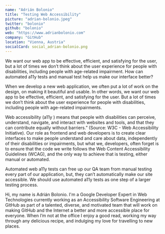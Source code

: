 ```yaml
---
name: "Adrián Bolonio"
title: "Testing Web Accessibility"
picture: "adrian-bolonio.jpeg"
twitter: "bolonio"
github: "bolonio"
web: "https://www.adrianbolonio.com"
company: "GitHub"
location: "Vienna, Austria"
socialCard: social_adrian-bolonio.png
---
```



<Youtube
  src="eZnTIPQ4UuA"
  title="Testing Web Accessibility"
/>

<p>
  We want our web app to be effective, efficient, and satisfying for the user, but a lot of times we don’t think about
  the user experience for people with disabilities, including people with age-related impairment. How can automated a11y
  tests and manual test help us make our interface better?
</p>

<p>
  When we develop a new web application, we often put a lot of work on the design, on making it beautiful and usable.
  In other words, we want our web app to be effective, efficient, and satisfying for the user. But a lot of times we
   don’t think about the user experience for people with disabilities, including people with age-related impairments.
</p>

<p>
  Web accessibility (a11y ) means that people with disabilities can perceive, understand, navigate, and interact
  with websites and tools, and that they can contribute equally without barriers.” (Source: W3C - Web Accessibility Initiative).
  Our role as frontend and web developers is to create clear interfaces to make people understand and care about data,
  independently of their disabilities or impairments, but what we, developers, often forget is to ensure that the code
  we write follows the Web Content Accessibility Guidelines (WCAG), and the only way to achieve that is testing, either manual or automated.
</p>

<p>
  Automated web a11y tests can free up our QA team from manual testing every part of our application, but,
  they can’t automatically make our site accessible. We should use automated a11y tests as one step of a larger testing process.
</p>

<p>
  Hi, my name is Adrián Bolonio. I'm a Google Developer Expert in Web Technologies currently working as an Accessibility Software Engineering at GitHub
  as part of a talented, diverse, and motivated team that will work on making GitHub and the Internet a better and more accessible place for everyone.
  When I’m not at the office I enjoy a good read, working my way through any delicious recipe, and indulging my love for travelling to new places.
</p>
